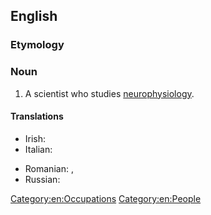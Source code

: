 ==English==

===Etymology===
{{prefix|en|neuro|physiologist}}

===Noun===
{{en-noun}}

# A scientist who studies [[neurophysiology]].

====Translations====
{{trans-top|a scientist who studies neurophysiology}}
* Irish: {{t|ga|néaraifiseolaí|m}}
* Italian: {{t+|it|neurofisiologo|m}}
{{trans-mid}}
* Romanian: {{t|ro|neurofiziolog|m}}, {{t|ro|neurofiziologă|f}}
* Russian: {{t+|ru|нейрофизио́лог|m}}
{{trans-bottom}}

[[Category:en:Occupations]]
[[Category:en:People]]